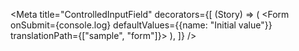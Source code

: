 
<Meta
  title="ControlledInputField"
  decorators={[
    (Story) => (
      <Form onSubmit={console.log} defaultValues={{name: "Initial value"}} translationPath={["sample", "form"]}>
        <Story />
      </Form>
    ),
  ]}
/>

<Story name="Default">
  <ControlledInputField name="name" />
</Story>

<Story name="WithHardcodedText">
  <ControlledInputField name="name" label="Name" helpText="A help text" />
</Story>

<Story name="WithStyling">
  <ControlledInputField name="name" className="has-background-blue-light" />
</Story>

<Story name="WithCheck">
  <ControlledInputField name="name" rules={{
    required: true
  }} />
</Story>

<Story name="WithInitialFocus">
  <ControlledInputField name="name" autoFocus={true} />
</Story>
